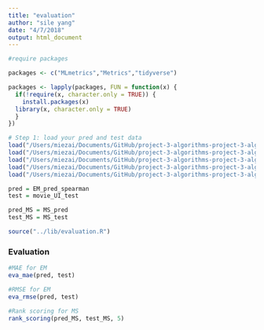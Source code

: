 ```yaml
---
title: "evaluation"
author: "sile yang"
date: "4/7/2018"
output: html_document
---
```


```r
#require packages 

packages <- c("MLmetrics","Metrics","tidyverse")

packages <- lapply(packages, FUN = function(x) {
  if(!require(x, character.only = TRUE)) {
    install.packages(x)
  library(x, character.only = TRUE)
  }
})
```

```r
# Step 1: load your pred and test data
load("/Users/miezai/Documents/GitHub/project-3-algorithms-project-3-algorithms-group-5/data/EM_pred_entropy.RData")
load("/Users/miezai/Documents/GitHub/project-3-algorithms-project-3-algorithms-group-5/data/EM_UI_test.RData")
load("/Users/miezai/Documents/GitHub/project-3-algorithms-project-3-algorithms-group-5/data/movie_pred.RData")
load("/Users/miezai/Documents/GitHub/project-3-algorithms-project-3-algorithms-group-5/data/MS_pred.RData")
load("/Users/miezai/Documents/GitHub/project-3-algorithms-project-3-algorithms-group-5/data/MS_test.RData")

pred = EM_pred_spearman
test = movie_UI_test

pred_MS = MS_pred
test_MS = MS_test

source("../lib/evaluation.R")
```

### Evaluation 
```r
#MAE for EM
eva_mae(pred, test)
```

```r
#RMSE for EM
eva_rmse(pred, test)
```

```r
#Rank scoring for MS
rank_scoring(pred_MS, test_MS, 5)
```

